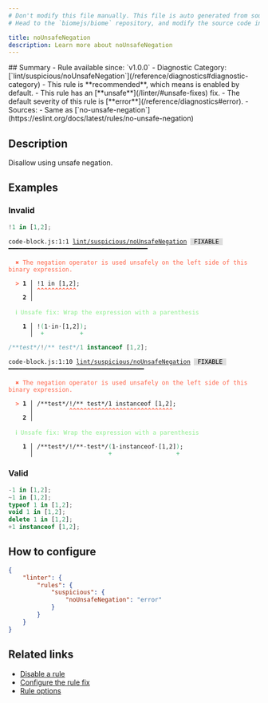 ```yaml
---
# Don't modify this file manually. This file is auto generated from source, and you will lose your changes next time the website is built.
# Head to the `biomejs/biome` repository, and modify the source code in there.

title: noUnsafeNegation
description: Learn more about noUnsafeNegation
---
```


<Tabs>
<TabItem label="JavaScript (and super languages)" icon="seti:javascript">
## Summary
- Rule available since: `v1.0.0`
- Diagnostic Category: [`lint/suspicious/noUnsafeNegation`](/reference/diagnostics#diagnostic-category)
- This rule is **recommended**, which means is enabled by default.
- This rule has an [**unsafe**](/linter/#unsafe-fixes) fix.
- The default severity of this rule is [**error**](/reference/diagnostics#error).
- Sources: 
  - Same as [`no-unsafe-negation`](https://eslint.org/docs/latest/rules/no-unsafe-negation)

## Description
Disallow using unsafe negation.

## Examples

### Invalid

```js
!1 in [1,2];
```

<pre class="language-text"><code class="language-text">code-block.js:1:1 <a href="https://biomejs.dev/linter/rules/no-unsafe-negation">lint/suspicious/noUnsafeNegation</a> <span style="color: #000; background-color: #ddd;"> FIXABLE </span> ━━━━━━━━━━━━━━━━━━━━━━━━━━━━━━━━━━━━━━━<br /><br />  <strong><span style="color: Tomato;">✖</span></strong> <span style="color: Tomato;">The negation operator is used unsafely on the left side of this binary expression.</span><br />  <br />  <strong><span style="color: Tomato;">&gt;</span></strong> <strong>1 │ </strong>!1 in [1,2];<br />   <strong>   │ </strong><strong><span style="color: Tomato;">^</span></strong><strong><span style="color: Tomato;">^</span></strong><strong><span style="color: Tomato;">^</span></strong><strong><span style="color: Tomato;">^</span></strong><strong><span style="color: Tomato;">^</span></strong><strong><span style="color: Tomato;">^</span></strong><strong><span style="color: Tomato;">^</span></strong><strong><span style="color: Tomato;">^</span></strong><strong><span style="color: Tomato;">^</span></strong><strong><span style="color: Tomato;">^</span></strong><strong><span style="color: Tomato;">^</span></strong><br />    <strong>2 │ </strong><br />  <br />  <strong><span style="color: lightgreen;">ℹ</span></strong> <span style="color: lightgreen;">Unsafe fix</span><span style="color: lightgreen;">: </span><span style="color: lightgreen;">Wrap the expression with a parenthesis</span><br />  <br />  <strong>  1 │ </strong>!<span style="color: MediumSeaGreen;">(</span>1<span style="opacity: 0.8;">·</span>in<span style="opacity: 0.8;">·</span>[1,2]<span style="color: MediumSeaGreen;">)</span>;<br />  <strong>    │ </strong> <span style="color: MediumSeaGreen;">+</span>          <span style="color: MediumSeaGreen;">+</span> <br /></code></pre>

```js
/**test*/!/** test*/1 instanceof [1,2];
```

<pre class="language-text"><code class="language-text">code-block.js:1:10 <a href="https://biomejs.dev/linter/rules/no-unsafe-negation">lint/suspicious/noUnsafeNegation</a> <span style="color: #000; background-color: #ddd;"> FIXABLE </span> ━━━━━━━━━━━━━━━━━━━━━━━━━━━━━━━━━━━━━━<br /><br />  <strong><span style="color: Tomato;">✖</span></strong> <span style="color: Tomato;">The negation operator is used unsafely on the left side of this binary expression.</span><br />  <br />  <strong><span style="color: Tomato;">&gt;</span></strong> <strong>1 │ </strong>/&#42;&#42;test&#42;/!/&#42;&#42; test&#42;/1 instanceof [1,2];<br />   <strong>   │ </strong>         <strong><span style="color: Tomato;">^</span></strong><strong><span style="color: Tomato;">^</span></strong><strong><span style="color: Tomato;">^</span></strong><strong><span style="color: Tomato;">^</span></strong><strong><span style="color: Tomato;">^</span></strong><strong><span style="color: Tomato;">^</span></strong><strong><span style="color: Tomato;">^</span></strong><strong><span style="color: Tomato;">^</span></strong><strong><span style="color: Tomato;">^</span></strong><strong><span style="color: Tomato;">^</span></strong><strong><span style="color: Tomato;">^</span></strong><strong><span style="color: Tomato;">^</span></strong><strong><span style="color: Tomato;">^</span></strong><strong><span style="color: Tomato;">^</span></strong><strong><span style="color: Tomato;">^</span></strong><strong><span style="color: Tomato;">^</span></strong><strong><span style="color: Tomato;">^</span></strong><strong><span style="color: Tomato;">^</span></strong><strong><span style="color: Tomato;">^</span></strong><strong><span style="color: Tomato;">^</span></strong><strong><span style="color: Tomato;">^</span></strong><strong><span style="color: Tomato;">^</span></strong><strong><span style="color: Tomato;">^</span></strong><strong><span style="color: Tomato;">^</span></strong><strong><span style="color: Tomato;">^</span></strong><strong><span style="color: Tomato;">^</span></strong><strong><span style="color: Tomato;">^</span></strong><strong><span style="color: Tomato;">^</span></strong><strong><span style="color: Tomato;">^</span></strong><br />    <strong>2 │ </strong><br />  <br />  <strong><span style="color: lightgreen;">ℹ</span></strong> <span style="color: lightgreen;">Unsafe fix</span><span style="color: lightgreen;">: </span><span style="color: lightgreen;">Wrap the expression with a parenthesis</span><br />  <br />  <strong>  1 │ </strong>/&#42;&#42;test&#42;/!/&#42;&#42;<span style="opacity: 0.8;">·</span>test&#42;/<span style="color: MediumSeaGreen;">(</span>1<span style="opacity: 0.8;">·</span>instanceof<span style="opacity: 0.8;">·</span>[1,2]<span style="color: MediumSeaGreen;">)</span>;<br />  <strong>    │ </strong>                    <span style="color: MediumSeaGreen;">+</span>                  <span style="color: MediumSeaGreen;">+</span> <br /></code></pre>

### Valid

```js
-1 in [1,2];
~1 in [1,2];
typeof 1 in [1,2];
void 1 in [1,2];
delete 1 in [1,2];
+1 instanceof [1,2];
```

## How to configure
```json title="biome.json"
{
	"linter": {
		"rules": {
			"suspicious": {
				"noUnsafeNegation": "error"
			}
		}
	}
}

```
## Related links

- [Disable a rule](/linter/#disable-a-rule)
- [Configure the rule fix](/linter#configure-the-rule-fix)
- [Rule options](/linter/#rule-options)

</TabItem>
</Tabs>

